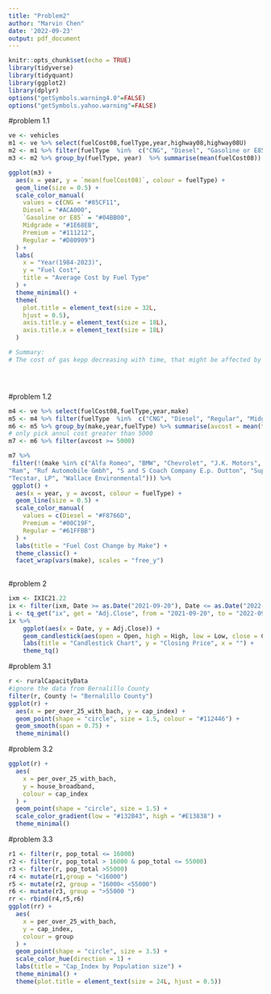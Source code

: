 ---
title: "Problem2"
author: "Marvin Chen"
date: '2022-09-23'
output: pdf_document
---

```{r setup, include=FALSE}
knitr::opts_chunk$set(echo = TRUE)
library(tidyverse)
library(tidyquant)  
library(ggplot2)
library(dplyr)
options("getSymbols.warning4.0"=FALSE)
options("getSymbols.yahoo.warning"=FALSE)

```

#problem 1.1

```{r}
ve <- vehicles
m1 <- ve %>% select(fuelCost08,fuelType,year,highway08,highway08U)
m2 <- m1 %>% filter(fuelType  %in%  c("CNG", "Diesel", "Gasoline or E85", "Regular", "Midgrade", "Premium"))
m3 <- m2 %>% group_by(fuelType, year)  %>% summarise(mean(fuelCost08))

ggplot(m3) +
  aes(x = year, y = `mean(fuelCost08)`, colour = fuelType) +
  geom_line(size = 0.5) +
  scale_color_manual(
    values = c(CNG = "#85CF11",
    Diesel = "#ACA000",
    `Gasoline or E85` = "#04BB00",
    Midgrade = "#1E68EB",
    Premium = "#111212",
    Regular = "#D80909")
  ) +
  labs(
    x = "Year(1984-2023)",
    y = "Fuel Cost",
    title = "Average Cost by Fuel Type"
  ) +
  theme_minimal() +
  theme(
    plot.title = element_text(size = 32L,
    hjust = 0.5),
    axis.title.y = element_text(size = 18L),
    axis.title.x = element_text(size = 18L)
  )

# Summary:
# The cost of gas kepp decreasing with time, that might be affected by hybrid and electric vehicles. 





```

#problem 1.2

```{r}
m4 <- ve %>% select(fuelCost08,fuelType,year,make)
m5 <- m4 %>% filter(fuelType  %in%  c("CNG", "Diesel", "Regular", "Midgrade", "Premium"))
m6 <- m5 %>% group_by(make,year,fuelType) %>% summarise(avcost = mean(fuelCost08))
# only pick annul cost greater than 5000
m7 <- m6 %>% filter(avcost >= 5000)

m7 %>%
 filter(!(make %in% c("Alfa Romeo", "BMW", "Chevrolet", "J.K. Motors", "Laforza Automobile Inc", 
"Ram", "Ruf Automobile Gmbh", "S and S Coach Company E.p. Dutton", "Superior Coaches Div E.p. Dutton", 
"Tecstar, LP", "Wallace Environmental"))) %>%
 ggplot() +
  aes(x = year, y = avcost, colour = fuelType) +
  geom_line(size = 0.5) +
  scale_color_manual(
    values = c(Diesel = "#F8766D",
    Premium = "#00C19F",
    Regular = "#61FFBB")
  ) +
  labs(title = "Fuel Cost Change by Make") +
  theme_classic() +
  facet_wrap(vars(make), scales = "free_y") 
 

```

#problem 2

```{r}
ixm <- IXIC21.22
ix <- filter(ixm, Date >= as.Date("2021-09-20"), Date <= as.Date("2022-09-20"))
i <- tq_get("ix", get = "Adj.Close", from = "2021-09-20", to = "2022-09-20")
ix %>%
    ggplot(aes(x = Date, y = Adj.Close)) +
    geom_candlestick(aes(open = Open, high = High, low = Low, close = Close)) +
    labs(title = "Candlestick Chart", y = "Closing Price", x = "") +
    theme_tq()
```

#problem 3.1

```{r}
r <- ruralCapacityData
#ignore the data from Bernalillo County
filter(r, County != "Bernalillo County")
ggplot(r) +
  aes(x = per_over_25_with_bach, y = cap_index) +
  geom_point(shape = "circle", size = 1.5, colour = "#112446") +
  geom_smooth(span = 0.75) +
  theme_minimal()
```

#problem 3.2

```{r}
ggplot(r) +
  aes(
    x = per_over_25_with_bach,
    y = house_broadband,
    colour = cap_index
  ) +
  geom_point(shape = "circle", size = 1.5) +
  scale_color_gradient(low = "#132B43", high = "#E13838") +
  theme_minimal()
```

#problem 3.3

```{r}
r1 <- filter(r, pop_total <= 16000)
r2 <- filter(r, pop_total > 16000 & pop_total <= 55000)
r3 <- filter(r, pop_total >55000)
r4 <- mutate(r1,group = "<16000")
r5 <- mutate(r2, group = "16000< <55000")
r6 <- mutate(r3, group = ">55000 ")
rr <- rbind(r4,r5,r6)
ggplot(rr) +
  aes(
    x = per_over_25_with_bach,
    y = cap_index,
    colour = group
  ) +
  geom_point(shape = "circle", size = 3.5) +
  scale_color_hue(direction = 1) +
  labs(title = "Cap_Index by Population size") +
  theme_minimal() +
  theme(plot.title = element_text(size = 24L, hjust = 0.5))

```
